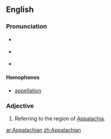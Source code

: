 ==English==

===Pronunciation===
*{{a|US}} {{IPA|/ˌæpəˈleɪtʃǝn/}}
*{{a|US}} {{IPA|/ˌæpəˈlætʃǝn/}}
*{{a|US}} {{IPA|/ˌæpəˈleɪʃǝn/}}
*:{{audio|en-us-Appalachian.ogg|Audio (US)}}
*:{{rhymes|eɪʃǝn}}

====Homophones====
*[[appellation]]

===Adjective===
{{en-adj|-}}

# Referring to the region of [[Appalachia]].

[[ar:Appalachian]]
[[zh:Appalachian]]